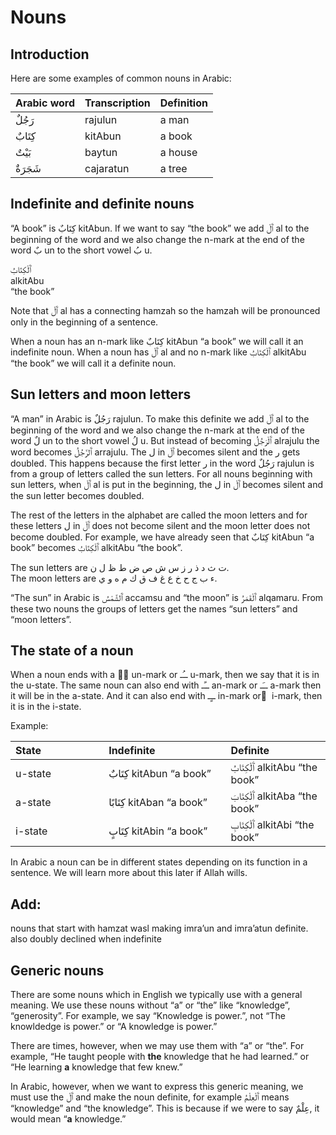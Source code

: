 # Nouns

## Introduction

Here are some examples of common nouns in Arabic:

Arabic word | Transcription|Definition
:-----------|:-----------|:----------------
[رَجُلٌ]{.ar}  |[rajulun]{.trn}   |a man
[كِتَابٌ]{.ar} |[kitAbun]{.trn}   |a book
[بَيْتٌ]{.ar}  |[baytun]{.trn}    |a house
[شَجَرَةٌ]{.ar} |[cajaratun]{.trn} |a tree

## Indefinite and definite nouns

"A book" is [كِتَابٌ]{.ar} [kitAbun]{.trn}. If we want to say "the book" we add [ٱَلْ]{.ar} [al]{.trn} to the beginning of the word and we also change the [n]{.trn}-mark at the end of the word [بٌ]{.ar} [un]{.trn} to the short vowel [بُ]{.ar} [u]{.trn}.

[ٱَلْكِتَابُ]{.ar}  
[alkitAbu]{.trn}  
"the book"

Note that [ٱَلْ]{.ar} [al]{.trn} has a connecting [hamzah]{.trn} so the [hamzah]{.trn} will be pronounced only in the beginning of a sentence.

When a noun has an [n]{.trn}-mark like [كِتَابٌ]{.ar} [kitAbun]{.trn} "a book" we will call it an indefinite noun.
When a noun has [ٱَلْ]{.ar} [al]{.trn} and no [n]{.trn}-mark like [ٱَلْكِتَابُ]{.ar} [alkitAbu]{.trn} "the book" we will call it a definite noun.

## Sun letters and moon letters

“A man” in Arabic is [رَجُلٌ]{.ar} [rajulun]{.trn}. To make this definite we add [ٱَلْ]{.ar} [al]{.trn} to the beginning of the word and we also change the [n]{.trn}-mark at the end of the word [لٌ]{.ar} [un]{.trn} to the short vowel [لُ]{.ar} [u]{.trn}. But instead of becoming [ٱَلْرَجُلُ]{.ar} [alrajulu]{.trn} the word becomes [ٱَلرَّجُلُ]{.ar} [arrajulu]{.trn}. The [ل]{.ar} in [ٱَلْ]{.ar} becomes silent and the [ر]{.ar} gets doubled. This happens because the first letter [ر]{.ar} in the word [رَجُلٌ]{.ar} [rajulun]{.trn} is from a group of letters called the sun letters. For all nouns beginning with sun letters, when [ٱَلْ]{.ar} [al]{.trn} is put in the beginning, the [ل]{.ar} in [ٱَلْ]{.ar} becomes silent and the sun letter becomes doubled.

The rest of the letters in the alphabet are called the moon letters and for these letters [ل]{.ar} in [ٱَلْ]{.ar} does not become silent and the moon letter does not become doubled. For example, we have already seen that [كِتَابٌ]{.ar} [kitAbun]{.trn} "a book" becomes [ٱَلْكِتَابُ]{.ar} [alkitAbu]{.trn} "the book".

The sun letters are [ت ث د ذ ر ز س ش ص ض ط ظ ل ن]{.ar}.  
The moon letters are [ء ب ج ح خ ع غ ف ق ك م ه و ي]{.ar}.

"The sun" in Arabic is [ٱَلشَّمْسُ]{.ar} [accamsu]{.trn} and "the moon" is [ٱَلْقَمَرُ]{.ar} [alqamaru]{.trn}. From these two nouns the groups of letters get the names "sun letters" and "moon letters".

## The state of a noun

When a noun ends with a [◌ٌ]{.ar} [un]{.trn}-mark or [ــُـ]{.ar} [u]{.trn}-mark, then we say that it is in the u-state. The same noun can also end with [ــًـ]{.ar} [an]{.trn}-mark or [ــَـ]{.ar} [a]{.trn}-mark then it will be in the a-state. And it can also end with [ــٍـ]{.ar} [in]{.trn}-mark or [ِ]{.ar} [i]{.trn}-mark, then it is in the i-state.

Example:

State         | Indefinite       | Definite
:-------------|:-----------------|:--------------
u-state       |[كِتَابٌ]{.ar} [kitAbun]{.trn} "a book" |[ٱَلْكِتَابُ]{.ar} [alkitAbu]{.trn} "the book"
a-state       |[كِتَابًا]{.ar} [kitAban]{.trn} "a book" |[ٱَلْكِتَابَ]{.ar} [alkitAba]{.trn} "the book"
i-state       |[كِتَابٍ]{.ar} [kitAbin]{.trn} "a book" |[ٱَلْكِتَابِ]{.ar} [alkitAbi]{.trn} "the book"

In Arabic a noun can be in different states depending on its function in a sentence. We will learn more about this later if Allah wills.

## Add:

nouns that start with hamzat wasl
making imra'un and imra'atun definite.
also doubly declined when indefinite


## Generic nouns

There are some nouns which in English we typically use with a general meaning. We use these nouns without "a" or "the" like "knowledge", "generosity". For example, we say "Knowledge is power.", not "The knowldedge is power." or "A knowledge is power."

There are times, however, when we may use them with "a" or "the". For example, "He taught people with **the** knowledge that he had learned." or "He learning **a** knowledge that few knew."

In Arabic, however, when we want to express this generic meaning, we must use the [ٱَلْ]{.ar} and make the noun definite, for example [ٱَلْعِلْمُ]{.ar} means "knowledge" and "the knowledge". This is because if we were to say [عِلْمٌ]{.ar}, it would mean "**a** knowledge."
